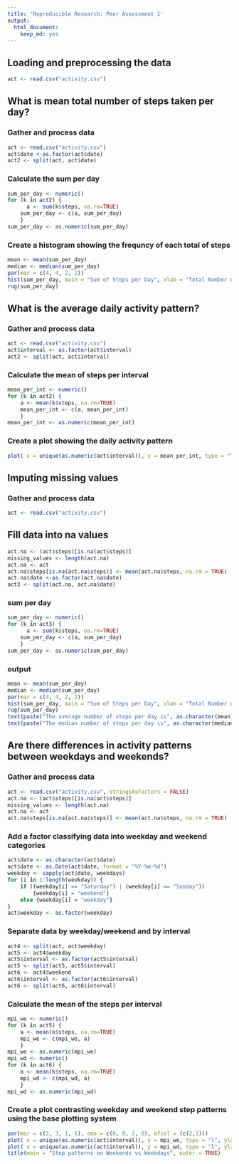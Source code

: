 ```yaml
---
title: 'Reproducible Research: Peer Assessment 1'
output:
  html_document:
    keep_md: yes
---
```


## Loading and preprocessing the data
```r
act <- read.csv("activity.csv")
```
## What is mean total number of steps taken per day?
### Gather and process data
```r
act <- read.csv("activity.csv")
act$date <-as.factor(act$date)
act2 <- split(act, act$date)
```
### Calculate the sum per day
```r
sum_per_day <- numeric()
for (k in act2) {
      a <- sum(k$steps, na.rm=TRUE)
	sum_per_day <- c(a, sum_per_day)
	}
sum_per_day <- as.numeric(sum_per_day)
```
### Create a histogram showing the frequncy of each total of steps
```r
mean <- mean(sum_per_day)
median <- median(sum_per_day)
par(mar = c(4, 4, 2, 2))
hist(sum_per_day, main = "Sum of Steps per Day", xlab = "Total Number of Steps", col = "wheat1", breaks = 30)
rug(sum_per_day)
```
## What is the average daily activity pattern?
### Gather and process data
```r
act <- read.csv("activity.csv")
act$interval <- as.factor(act$interval)
act2 <- split(act, act$interval)
```
### Calculate the mean of steps per interval
```r
mean_per_int <- numeric()
for (k in act2) {
	a <- mean(k$steps, na.rm=TRUE)
	mean_per_int <- c(a, mean_per_int)
	}
mean_per_int <- as.numeric(mean_per_int)
```
### Create a plot showing the daily activity pattern
```r
plot( x = unique(as.numeric(act$interval)), y = mean_per_int, type = "l", ylab = "average steps per interval", xlab = "interval", main = "Steps per interval")
```
## Imputing missing values
### Gather and process data
```r
act <- read.csv("activity.csv")
```
## Fill data into na values
```r
act.na <- (act$steps)[is.na(act$steps)]
missing_values <- length(act.na)
act.na <- act
act.na$steps[is.na(act.na$steps)] <- mean(act.na$steps, na.rm = TRUE)
act.na$date <-as.factor(act.na$date)
act3 <- split(act.na, act.na$date)
```
### sum per day
```r
sum_per_day <- numeric()
for (k in act3) {
      a <- sum(k$steps, na.rm=TRUE)
	sum_per_day <- c(a, sum_per_day)
	}
sum_per_day <- as.numeric(sum_per_day)
```
### output
```r
mean <- mean(sum_per_day)
median <- median(sum_per_day)
par(mar = c(4, 4, 2, 2))
hist(sum_per_day, main = "Sum of Steps per Day", xlab = "Total Number of Steps", ylab = "Frequency", col = "orchid4", breaks = 30)
rug(sum_per_day)
text(paste("The average number of steps per day is", as.character(mean)))
text(paste("The median number of steps per day is", as.character(median)))
```
## Are there differences in activity patterns between weekdays and weekends?
### Gather and process data
```r
act <- read.csv("activity.csv", stringsAsFactors = FALSE)
act.na <- (act$steps)[is.na(act$steps)]
missing_values <- length(act.na)
act.na <- act
act.na$steps[is.na(act.na$steps)] <- mean(act.na$steps, na.rm = TRUE)
```
### Add a factor classifying data into weekday and weekend categories
```r
act$date <- as.character(act$date)
act$date <- as.Date(act$date, format = "%Y-%m-%d")
weekday <- sapply(act$date, weekdays)
for (i in 1:length(weekday)) {
    if ((weekday[i] == "Saturday") | (weekday[i] == "Sunday")) 
      	{weekday[i] = "weekend"}
    else {weekday[i] = "weekday"}
}
act$weekday <- as.factor(weekday)
```
### Separate data by weekday/weekend and by interval
```r
act4 <- split(act, act$weekday)
act5 <- act4$weekday
act5$interval <- as.factor(act5$interval)
act5 <- split(act5, act5$interval)
act6 <- act4$weekend
act6$interval <- as.factor(act6$interval)
act6 <- split(act6, act6$interval)
```
### Calculate the mean of the steps per interval
```r
mpi_we <- numeric()
for (k in act5) {
	a <- mean(k$steps, na.rm=TRUE)
	mpi_we <- c(mpi_we, a)
	}
mpi_we <- as.numeric(mpi_we)
mpi_wd <- numeric()
for (k in act6) {
	a <- mean(k$steps, na.rm=TRUE)
	mpi_wd <- c(mpi_wd, a)
	}
mpi_wd <- as.numeric(mpi_wd)
```
### Create a plot contrasting weekday and weekend step patterns using the base plotting system
```r
par(mar = c(2, 3, 1, 1), oma = c(0, 0, 2, 0), mfcol = (c(2,1)))
plot( x = unique(as.numeric(act$interval)), y = mpi_we, type = "l", ylab = "number of steps", xlab = "interval", main = "weekend activity pattern", col = "green")
plot( x = unique(as.numeric(act$interval)), y = mpi_wd, type = "l", ylab = "number of steps", xlab = "interval", main = "weekday activity pattern", col = "blue")
title(main = "Step patterns on Weekends vs Weekdays", outer = TRUE)
```
